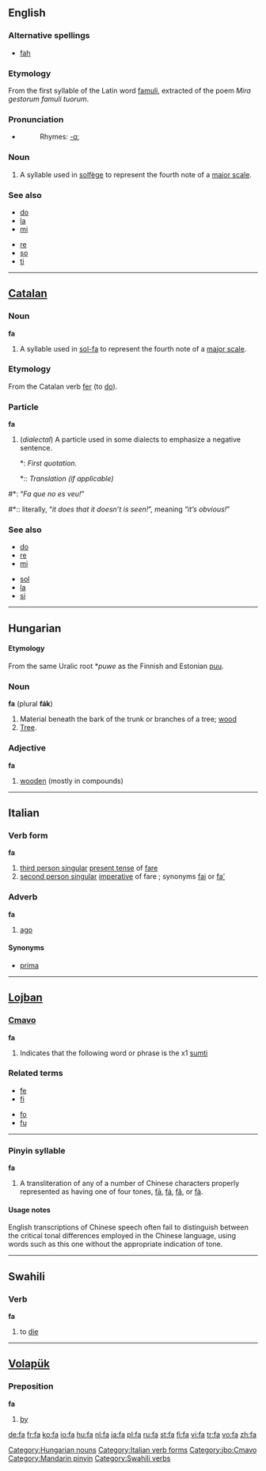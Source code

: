 {{see|FA|fā|fá|fǎ|fà|fä|få}}

==English==

===Alternative spellings===
*[[fah]]

===Etymology===
From the first syllable of the Latin word [[famuli]], extracted of the poem ''Mira gestorum famuli tuorum''.

===Pronunciation===
*{{IPA|/fɑ/}}
*:Rhymes: [[Rhymes:English:-ɑː|-ɑː]]

===Noun===
{{en-noun|-}}
#{{music}} A syllable used in [[solfège]] to represent the fourth note of a [[major scale]].

===See also===
{{top}}
*[[do]]
*[[la]]
*[[mi]]
{{mid}}
*[[re]]
*[[so]]
*[[ti]]
{{bottom}}

----

==[[Catalan]]==

===Noun===
'''fa'''

# {{music}} A syllable used in [[sol-fa]] to represent the fourth note of a [[major scale]].

===Etymology===
From the Catalan verb [[fer]] (to [[do]]).

===Particle===
'''fa'''

# (''dialectal'') A particle used in some dialects to emphasize a negative sentence.
#*: ''First quotation.''
#*:: ''Translation (if applicable)''

#*: “''Fa que no es veu!''”
#*:: literally, “''it does that it doesn’t is seen!''”, meaning “''it’s obvious!''”

===See also===
{{top}}
*[[do]]
*[[re]]
*[[mi]]
{{mid}}
*[[sol]]
*[[la]]
*[[si]]
{{bottom}}

----

==Hungarian==

====Etymology====
From the same Uralic root *''puwe'' as the Finnish and Estonian [[puu]].

===Noun===
'''fa''' (plural '''fák''')

# Material beneath the bark of the trunk or branches of a tree; [[wood]]
# [[tree|Tree]].

[[Category:Hungarian nouns]]

===Adjective===
'''fa'''

# [[wooden]] (mostly in compounds)

----

==Italian==

===Verb form===
'''fa'''

# [[third person singular]] [[present tense]] of [[fare#Italian|fare]]
# [[second person singular]] [[imperative]] of fare ; synonyms [[fai]] or [[fa']]

[[Category:Italian verb forms]]

===Adverb===
'''fa'''

# [[ago]]

====Synonyms====
*[[prima]]

----

==[[Lojban]]==

===[[Cmavo]]===
'''fa'''

# Indicates that the following word or phrase is the x1 [[sumti]]

===Related terms===
{{top}}
*[[fe]]
*[[fi]]
{{mid}}
*[[fo]]
*[[fu]]
{{bottom}}

[[Category:jbo:Cmavo]]

----

===Pinyin syllable===
'''fa'''
# A transliteration of any of a number of Chinese characters properly represented as having one of four tones, [[fā]], [[fá]], [[fǎ]], or [[fà]].

====Usage notes====
English transcriptions of Chinese speech often fail to distinguish between the critical tonal differences employed in the Chinese language, using words such as this one without the appropriate indication of tone.

[[Category:Mandarin pinyin]]

----

==Swahili==

===Verb===
'''fa'''

# to [[die]]

[[Category:Swahili verbs]]

----

==[[Volapük]]==

===Preposition===
'''fa'''

# [[by]] {{italbrac|indicating an agent}}

[[de:fa]]
[[fr:fa]]
[[ko:fa]]
[[io:fa]]
[[hu:fa]]
[[nl:fa]]
[[ja:fa]]
[[pl:fa]]
[[ru:fa]]
[[st:fa]]
[[fi:fa]]
[[vi:fa]]
[[tr:fa]]
[[vo:fa]]
[[zh:fa]]